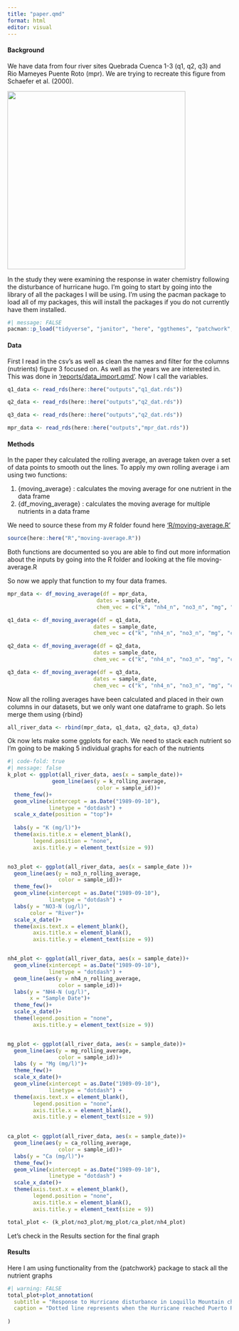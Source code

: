 ```yaml
---
title: "paper.qmd"
format: html
editor: visual
---
```


#### Background

We have data from four river sites Quebrada Cuenca 1-3 (q1, q2, q3) and Rio Mameyes Puente Roto (mpr). We are trying to recreate this figure from Schaefer et al. (2000).

![](Schaefer_etal_2020_fig3.png){fig-align="center" width="400"}

In the study they were examining the response in water chemistry following the disturbance of hurricane hugo. I'm going to start by going into the library of all the packages I will be using. I'm using the pacman package to load all of my packages, this will install the packages if you do not currently have them installed.

```r
#| message: FALSE
pacman::p_load("tidyverse", "janitor", "here", "ggthemes", "patchwork", "ARTofR")
```

#### Data

First I read in the csv's as well as clean the names and filter for the columns (nutrients) figure 3 focused on. As well as the years we are interested in. This was done in ['reports/data_import.qmd'](https://github.com/petervitale910/eds214-hurricane/tree/main/reports). 
Now I call the variables.

```r
q1_data <- read_rds(here::here("outputs","q1_dat.rds"))

q2_data <- read_rds(here::here("outputs","q2_dat.rds"))

q3_data <- read_rds(here::here("outputs","q2_dat.rds"))

mpr_data <- read_rds(here::here("outputs","mpr_dat.rds"))
```



#### Methods

In the paper they calculated the rolling average, an average taken over a set of data points to smooth out the lines. To apply my own rolling average i am using two functions:

1.  {moving_average} : calculates the moving average for one nutrient in the data frame
2.  {df_moving_average} : calculates the moving average for multiple nutrients in a data frame

We need to source these from my *R* folder found here
['R/moving-average.R'](https://github.com/petervitale910/eds214-hurricane/blob/main/R/moving-average.R)

```r
source(here::here("R","moving-average.R"))
```

Both functions are documented so you are able to find out more information about the inputs by going into the R folder and looking at the file moving-average.R

So now we apply that function to my four data frames.

```r
mpr_data <- df_moving_average(df = mpr_data, 
                            dates = sample_date,
                            chem_vec = c("k", "nh4_n", "no3_n", "mg", "ca"))

q1_data <- df_moving_average(df = q1_data, 
                           dates = sample_date,
                           chem_vec = c("k", "nh4_n", "no3_n", "mg", "ca"))

q2_data <- df_moving_average(df = q2_data, 
                           dates = sample_date,
                           chem_vec = c("k", "nh4_n", "no3_n", "mg", "ca"))

q3_data <- df_moving_average(df = q3_data, 
                           dates = sample_date,
                           chem_vec = c("k", "nh4_n", "no3_n", "mg", "ca"))
```

Now all the rolling averages have been calculated and placed in their own columns in our datasets, but we only want one dataframe to graph. So lets merge them using {rbind}

```r
all_river_data <- rbind(mpr_data, q1_data, q2_data, q3_data)
```

Ok now lets make some ggplots for each. We need to stack each nutrient so I'm going to be making 5 individual graphs for each of the nutrients

```r
#| code-fold: true
#| message: false
k_plot <- ggplot(all_river_data, aes(x = sample_date))+
              geom_line(aes(y = k_rolling_average, 
                            color = sample_id))+
  theme_few()+
  geom_vline(xintercept = as.Date("1989-09-10"),
             linetype = "dotdash") +
  scale_x_date(position = "top")+
  
  labs(y = "K (mg/l)")+
  theme(axis.title.x = element_blank(),
        legend.position = "none",
        axis.title.y = element_text(size = 9))


no3_plot <- ggplot(all_river_data, aes(x = sample_date ))+
  geom_line(aes(y = no3_n_rolling_average, 
                color = sample_id))+
  theme_few()+
  geom_vline(xintercept = as.Date("1989-09-10"),
             linetype = "dotdash") +
  labs(y = "NO3-N (ug/l)",
       color = "River")+
  scale_x_date()+
  theme(axis.text.x = element_blank(),
        axis.title.x = element_blank(),
        axis.title.y = element_text(size = 9))


nh4_plot <- ggplot(all_river_data, aes(x = sample_date))+
  geom_vline(xintercept = as.Date("1989-09-10"),
             linetype = "dotdash") +
  geom_line(aes(y = nh4_n_rolling_average, 
                color = sample_id))+
  labs(y = "NH4-N (ug/l)",
       x = "Sample Date")+
  theme_few()+
  scale_x_date()+
  theme(legend.position = "none",
        axis.title.y = element_text(size = 9))


mg_plot <- ggplot(all_river_data, aes(x = sample_date))+
  geom_line(aes(y = mg_rolling_average, 
                color = sample_id))+
  labs (y = "Mg (mg/l)")+
  theme_few()+
  scale_x_date()+
  geom_vline(xintercept = as.Date("1989-09-10"),
             linetype = "dotdash") +
  theme(axis.text.x = element_blank(), 
        legend.position = "none",
        axis.title.x = element_blank(),
        axis.title.y = element_text(size = 9))
  

ca_plot <- ggplot(all_river_data, aes(x = sample_date))+
  geom_line(aes(y = ca_rolling_average,
                color = sample_id))+
  labs(y = "Ca (mg/l)")+
  theme_few()+
  geom_vline(xintercept = as.Date("1989-09-10"),
             linetype = "dotdash") +
  scale_x_date()+
  theme(axis.text.x = element_blank(), 
        legend.position = "none",
        axis.title.x = element_blank(),
        axis.title.y = element_text(size = 9))

total_plot <- (k_plot/no3_plot/mg_plot/ca_plot/nh4_plot)
```

Let's check in the Results section for the final graph

#### Results

Here I am using functionality from the {patchwork} package to stack all the nutrient graphs

```r
#| warning: FALSE
total_plot+plot_annotation(
  subtitle = "Response to Hurricane disturbance in Loquillo Mountain chemestry after Hurricane Hugo (1989)",
  caption = "Dotted line represents when the Hurricane reached Puerto Rico"
  
)
```
